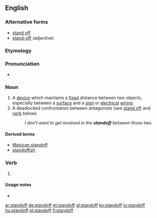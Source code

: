 ==English==

===Alternative forms===
* [[stand off]]
* [[stand-off]] (adjective)

===Etymology===
{{compound|stand|off}}

===Pronunciation===
*{{audio|en-us-standoff.ogg|Audio (US)}}

===Noun===
{{en-noun}}

# A [[device]] which maintains a [[fixed]] distance between two objects, especially between a [[surface]] and a [[sign]] or [[electrical]] [[wiring]].
# A deadlocked confrontation between antagonists (see [[stand off]] and [[#Verb|verb]] below).
#:''I don't want to get involved in the '''standoff''' between those two.''

====Derived terms====
* [[Mexican standoff]]
* [[standoffish]]

===Verb===
{{en-verb|stands off|standing off|stood off}}

# {{nonstandard spelling of|stand off}}

====Usage notes====
* {{en-usage-verb-particle-solid|stand|off}}

[[ar:standoff]]
[[de:standoff]]
[[et:standoff]]
[[gl:standoff]]
[[ko:standoff]]
[[io:standoff]]
[[hu:standoff]]
[[pl:standoff]]
[[fi:standoff]]
